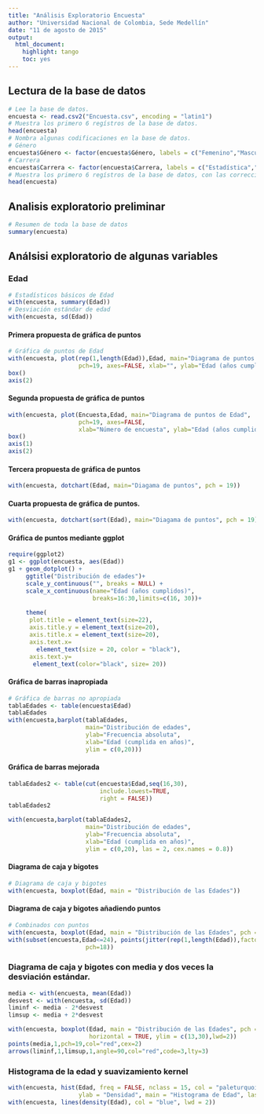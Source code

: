 ```yaml
---
title: "Análisis Exploratorio Encuesta"
author: "Universidad Nacional de Colombia, Sede Medellín"
date: "11 de agosto de 2015"
output: 
  html_document: 
    highlight: tango
    toc: yes
---
```


## Lectura de la base de datos
```r
# Lee la base de datos.
encuesta <- read.csv2("Encuesta.csv", encoding = "latin1")
# Muestra los primero 6 regístros de la base de datos.
head(encuesta)
# Nombra algunas codificaciones en la base de datos.
# Género
encuesta$Género <- factor(encuesta$Género, labels = c("Femenino","Masculino"))
# Carrera
encuesta$Carrera <- factor(encuesta$Carrera, labels = c("Estadística","Ingeniería Forestal", "Ingeniería de Sistemas"))
# Muestra los primero 6 regístros de la base de datos, con las correcciones
head(encuesta)
```

## Analisis exploratorio preliminar
```r
# Resumen de toda la base de datos
summary(encuesta)
```

## Análsisi exploratorio de algunas variables
### Edad
```r
# Estadísticos básicos de Edad
with(encuesta, summary(Edad))
# Desviación estándar de edad
with(encuesta, sd(Edad))
```

#### Primera propuesta de gráfica de puntos
```r
# Gráfica de puntos de Edad
with(encuesta, plot(rep(1,length(Edad)),Edad, main="Diagrama de puntos de Edad",
                    pch=19, axes=FALSE, xlab="", ylab="Edad (años cumplidos)"))
box()
axis(2)

```

#### Segunda propuesta de gráfica de puntos
```r
with(encuesta, plot(Encuesta,Edad, main="Diagrama de puntos de Edad",
                    pch=19, axes=FALSE, 
                    xlab="Número de encuesta", ylab="Edad (años cumplidos)"))
box()
axis(1)
axis(2)

```

#### Tercera propuesta de gráfica de puntos
```r
with(encuesta, dotchart(Edad, main="Diagama de puntos", pch = 19))
```

#### Cuarta propuesta de gráfica de puntos.
```r
with(encuesta, dotchart(sort(Edad), main="Diagama de puntos", pch = 19))
```

#### Gráfica de puntos mediante ggplot
```r
require(ggplot2)
g1 <- ggplot(encuesta, aes(Edad))
g1 + geom_dotplot() +
     ggtitle("Distribución de edades")+
     scale_y_continuous("", breaks = NULL) +
     scale_x_continuous(name="Edad (años cumplidos)", 
                        breaks=16:30,limits=c(16, 30))+
      
     theme(
      plot.title = element_text(size=22),
      axis.title.y = element_text(size=20),
      axis.title.x = element_text(size=20),
      axis.text.x=
        element_text(size = 20, color = "black"), 
      axis.text.y=
       element_text(color="black", size= 20))
```

#### Gráfica de barras inapropiada
```r
# Gráfica de barras no apropiada
tablaEdades <- table(encuesta$Edad)
tablaEdades
with(encuesta,barplot(tablaEdades,
                      main="Distribución de edades",
                      ylab="Frecuencia absoluta",
                      xlab="Edad (cumplida en años)",
                      ylim = c(0,20)))
```

#### Gráfica de barras mejorada
```r
tablaEdades2 <- table(cut(encuesta$Edad,seq(16,30),
                          include.lowest=TRUE,
                          right = FALSE))
tablaEdades2

with(encuesta,barplot(tablaEdades2,
                      main="Distribución de edades",
                      ylab="Frecuencia absoluta",
                      xlab="Edad (cumplida en años)",
                      ylim = c(0,20), las = 2, cex.names = 0.8))
```

#### Diagrama de caja y bigotes
```r
# Diagrama de caja y bigotes
with(encuesta, boxplot(Edad, main = "Distribución de las Edades"))
```

#### Diagrama de caja y bigotes añadiendo puntos
```r
# Combinados con puntos
with(encuesta, boxplot(Edad, main = "Distribución de las Edades", pch = 19))
with(subset(encuesta,Edad<=24), points(jitter(rep(1,length(Edad)),factor = 5),Edad,
                      pch=18))
```

### Diagrama de caja y bigotes con media y dos veces la desviación estándar.
```r
media <- with(encuesta, mean(Edad))
desvest <- with(encuesta, sd(Edad))
liminf <- media - 2*desvest
limsup <- media + 2*desvest

with(encuesta, boxplot(Edad, main = "Distribución de las Edades", pch = 19,
                       horizontal = TRUE, ylim = c(13,30),lwd=2))
points(media,1,pch=19,col="red",cex=2)
arrows(liminf,1,limsup,1,angle=90,col="red",code=3,lty=3)
```

### Histograma de la edad y suavizamiento kernel
```r
with(encuesta, hist(Edad, freq = FALSE, nclass = 15, col = "paleturquoise1",
                    ylab = "Densidad", main = "Histograma de Edad", las=1))
with(encuesta, lines(density(Edad), col = "blue", lwd = 2))
```

